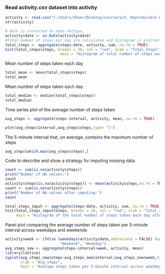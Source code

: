 ### Read activity.csv dataset into activity

```{r, echo=TRUE}
activity <- read.csv("C:/Users/dheer/Desktop/Coursera/5. Reproducible Research/project/activity.csv", stringsAsFactors = FALSE)
str(activity)
```


```{r, echo=TRUE}
# date is converted to date dattype,
activity$date <- as.Date(activity$date)
#Total number of steps per day are calculated and histogram is plotted
total_steps <- aggregate(steps~date, activity, sum, na.rm = TRUE)
hist(total_steps$steps, breaks = 20, col = "red", xlab = "Total_Steps", 
                         main = "Histogram of total number of steps each day")
```

Mean number of steps taken each day
```{r, echo=TRUE}
total_mean <- mean(total_steps$steps)
total_mean
```

Mean number of steps taken each day
```{r}
total_median <- median(total_steps$steps)
total_median
```

Time series plot of the average number of steps taken
```{r, echo=TRUE}
avg_steps <- aggregate(steps~interval, activity, mean, na.rm = TRUE)

plot(avg_steps$interval,avg_steps$steps,type= "l")
```

The 5-minute interval that, on average, contains the maximum number of steps
```{r}
avg_steps[which.max(avg_steps$steps),]
```

Code to describe and show a strategy for imputing missing data
```{r}
count <- sum(is.na(activity$steps))
print("Number of NA values:")
count
activity$steps[is.na(activity$steps)] <- mean(activity$steps,na.rm = TRUE)
count <- sum(is.na(activity$steps))
print("Number of NA values after imputing:")
count
```
```{r}
total_steps_imput <- aggregate(steps~date, activity, sum, na.rm = TRUE)
hist(total_steps_imput$steps, breaks = 20, col = "red", xlab = "Total_steps",
     main = "Histogram of the total number of steps taken each day after imputing")
```

Panel plot comparing the average number of steps taken per 5-minute interval across weekdays and weekends

```{r}
activity$week <- ifelse (weekdays(activity$date,abbreviate = FALSE) %in% c("Saturday","Sunday"), 
                         "Weekend", "Weekday")
avg_steps_new <- aggregate(steps~interval+week, activity, mean)
library(lattice)
xyplot(avg_steps_new$steps~avg_steps_new$interval|avg_steps_new$week,type= "l",  layout = c(1,2), xlab = "Interval",
       ylab = "Avg_steps",
       main = "Average steps taken per 5-minute interval across weekdays and weekends")
```